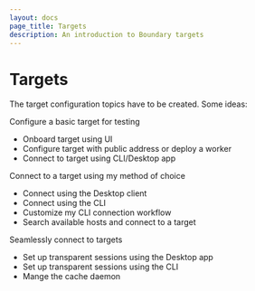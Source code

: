 ```yaml
---
layout: docs
page_title: Targets
description: An introduction to Boundary targets
---
```


# Targets

The target configuration topics have to be created. Some ideas:

Configure a basic target for testing
- Onboard target using UI
- Configure target with public address or deploy a worker
- Connect to target using CLI/Desktop app

Connect to a target using my method of choice
- Connect using the Desktop client
- Connect using the CLI
- Customize my CLI connection workflow
- Search available hosts and connect to a target

Seamlessly connect to targets
- Set up transparent sessions using the Desktop app
- Set up transparent sessions using the CLI
- Mange the cache daemon
